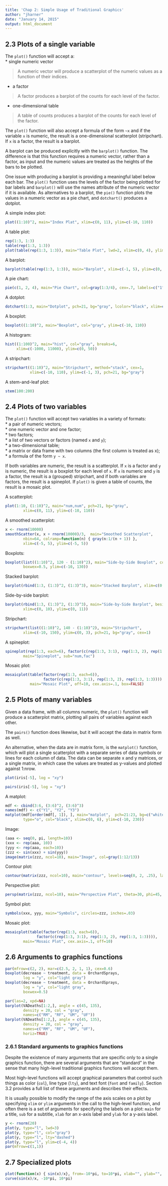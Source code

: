 ```yaml
---
title: 'Chap 2: Simple Usage of Traditional Graphics'
author: "jharner"
date: "January 14, 2015"
output: html_document
---
```


## 2.3 Plots of a single variable

The `plot()` function will accept a:  
* single numeric vector  

> A numeric vector will produce a scatterplot of the numeric values as a function of their indices.

* a factor  

> A factor produces a barplot of the counts for each level of the factor.

* one-dimensional table

> A table of counts produces a barplot of the counts for each level of the factor.

The `plot()` function will also accept a formula of the form `~x` and
if the variable `x` is numeric, the result is a one-dimensional
scatterplot (stripchart). If `x` is a factor, the result is a
barplot. 

A barplot can be produced explicitly with the `barplot()`
function. The difference is that this function requires a numeric
vector, rather than a factor, as input and the numeric values are
treated as the heights of the bars to be plotted. 

One issue with producing a barplot is providing a meaningful label
below each bar. The `plot()` function uses the levels of the factor
being plotted for bar labels and `barplot()` will use the names
attribute of the numeric vector if it is available. 
As alternatives to a barplot, the `pie()` function plots the values in
a numeric vector as a pie chart, and `dotchart()` produces a dotplot. 

A simple index plot:
```r
plot((1:10)^2, main="Index Plat", xlim=c(0, 11), ylim=c(-10, 110))
```

A table plot:
```r
rep(1:3, 1:3)
table(rep(1:3, 1:3))
plot(table(rep(1:3, 1:3)), main="Table Plot", lwd=2, xlim=c(0, 4), ylim=c(0, 4))
```

A barplot:
```r
barplot(table(rep(1:3, 1:3)), main="Barplot", xlim=c(-1, 5), ylim=c(0, 4))
```

A pie chart:
```r
pie(c(1, 2, 4), main="Pie Chart", col=gray(1:3/4), cex=.7, labels=c("1", "2", "4"), axes=NULL)
```

A dotplot:
```r
dotchart(1:3, main="Dotplot", pch=21, bg="gray", lcolor="black", xlim=c(0, 4))
```

A boxplot:
```r
boxplot((1:10)^2, main="Boxplot", col="gray", ylim=c(-10, 110))
```

A histogram:
```r
hist((1:100)^2, main="hist", col="gray", breaks=6,
     xlim=c(-1000, 11000), ylim=c(0, 50))
```

A stripchart:
```r
stripchart((1:10)^2, main="Stripchart", method="stack", cex=1,
           xlim=c(-10, 110), ylim=c(-1, 3), pch=21, bg="gray")
```

A stem-and-leaf plot:
```r
stem(100:200)
```

## 2.4 Plots of two variables

The `plot()` function will accept two variables in a variety of formats:  
* a pair of numeric vectors;  
* one numeric vector and one factor;  
* two factors;  
* a list of two vectors or factors (named `x` and `y`);  
* a two-dimensional table;  
* a matrix or data frame with two columns (the first column is treated as x);  
* a formula of the form `y ~ x`.  

If both variables are numeric, the result is a scatterplot. If `x` is
a factor and `y` is numeric, the result is a boxplot for each level of
`x`. If `x` is numeric and `y` is a factor, the result is a (grouped)
stripchart, and if both variables are factors, the result is a
spineplot. If `plot()` is given a table of counts, the result is a
mosaic plot. 

A scatterplot:
```r
plot(1:10, (1:10)^2, main="num,num", pch=21, bg="gray", 
        xlim=c(0, 11), ylim=c(-10, 110))
```

A smoothed scatterplot:
```r
x <- rnorm(10000)
smoothScatter(x, x + rnorm(10000)/3,  main="Smoothed Scatterplot",
        nbin=64, colramp=function(n) { gray(n:1/(n + 1)) },
        xlim=c(-5, 5), ylim=c(-5, 5))
```

Boxplots:
```r
boxplot(list((1:10)^2, 120 - (1:10)^2), main="Side-by-Side Boxplot", col="gray",
        boxwex=0.5, ylim=c(-10, 130))
```

Stacked barplot:
```r
barplot(rbind(1:3, (1:3)^2, (1:3)^3), main="Stacked Barplot", xlim=c(0, 4), ylim=c(0, 40))
```

Side-by-side barplot:
```r
barplot(rbind(1:3, (1:3)^2, (1:3)^3), main="Side-by-Side Barplot", beside=TRUE,
        xlim=c(0, 10), ylim=c(0, 11))
```

Stripchart:
```r
stripchart(list((1:10)^2, 140 - (1:10)^2), main="Stripchart",
        xlim=c(-10, 150), ylim=c(0, 3), pch=21, bg="gray", cex=1)
```

A spineplot:
```r
spineplot(rep(1:3, each=6), factor(c(rep(1:3, 3:1), rep(1:3, 2), rep(1:3, 1:3))),
        main="Spineplot", sub="num,fac")
```

Mosaic plot:
```r
mosaicplot(table(factor(rep(1:3, each=6)),
                 factor(c(rep(1:3, 3:1), rep(1:3, 2), rep(1:3, 1:3)))),
           main="Mosaic Plot", off=10, cex.axis=.1, box=FALSE)
```

## 2.5 Plots of many variables

Given a data frame, with all columns numeric, the `plot()` function will produce a scatterplot matrix, plotting all pairs of variables against each other.

The `pairs()` function does likewise, but it will accept the data in matrix form as well.

An alternative, when the data are in matrix form, is the `matplot()` function, which will plot a single scatterplot with a separate series of data symbols or lines for each column of data. The data can be separate x and y matrices, or a single matrix, in which case the values are treated as y-values and plotted against 1:nrow.

```r
plot(iris[-5], log = "xy")
```

```r
pairs(iris[-5], log = "xy")
```

A matplot:
```r
mdf <- cbind(3:6, (3:6)^2, (3:6)^3)
names(mdf) <- c("Y1", "Y2", "Y3")
matplot(mdf[order(mdf[, 1]), ], main="matplot",  pch=21:23, bg=c("white", "black", "gray"),
        type="o", col="black", xlim=c(0, 6), ylim=c(-10, 230))
```

Image:
```r
(aaa <- seq(0, pi, length=10))
(xxx <- rep(aaa, 10))
(yyy <- rep(aaa, each=10))
(zzz <- sin(xxx) + sin(yyy))
image(matrix(zzz, ncol=10), main="Image", col=gray(1:12/13))
```

Contour plot:
```r
contour(matrix(zzz, ncol=10), main="contour", levels=seq(0, 2, .25), labcex=.4)
```

Perspective plot:
```r
persp(matrix(zzz, ncol=10), main="Perspective Plot", theta=30, phi=45, col="gray")
```

Symbol plot:
```r
symbols(xxx, yyy, main="Symbols", circles=zzz, inches=.03)
```

Mosaic plot:
```r
mosaicplot(table(factor(rep(1:3, each=6)), 
              factor(c(rep(1:3, 3:1), rep(1:3, 2), rep(1:3, 1:3)))),
        main="Mosaic Plot", cex.axis=.1, off=10)
```

## 2.6 Arguments to graphics functions

```r
par(mfrow=c(2, 2), mar=c(2.5, 2, 1, 1), cex=0.6)
boxplot(decrease ~ treatment, data = OrchardSprays,
        log = "y", col="light gray")
boxplot(decrease ~ treatment, data = OrchardSprays,
        log = "y", col="light gray", 
        boxwex=0.5)

par(las=2, xpd=NA)
barplot(VADeaths[1:2,], angle = c(45, 135), 
        density = 20, col = "gray",
        names=c("RM", "RF", "UM", "UF"))
barplot(VADeaths[1:2,], angle = c(45, 135), 
        density = 20, col = "gray",
        names=c("RM", "RF", "UM", "UF"),
        horiz=TRUE)
```

### 2.6.1 Standard arguments to graphics functions

Despite the existence of many arguments that are specific only to a single graphics function, there are several arguments that are “standard” in the sense that many high-level traditional graphics functions will accept them.

Most high-level functions will accept graphical parameters that control such things as color (`col`), line type (`lty`), and text font (`font` and `family`). Section 3.2 provides a full list of these arguments and describes their effects.

It is usually possible to modify the range of the axis scales on a plot by specifying `xlim` or `ylim` arguments in the call to the high-level function, and often there is a set of arguments for specifying the labels on a plot: `main` for a title, `sub` for a subtitle, `xlab` for an x-axis label and `ylab` for a y-axis label.

```r
y <- rnorm(20)
plot(y, type="l", lwd=3)
plot(y, type="l", col="gray")
plot(y, type="l", lty="dashed")
plot(y, type="l", ylim=c(-4, 4))
par(mfrow=c(1,1))
```

## 2.7 Specialized plots

```r
plot(function(x) { sin(x)/x}, from=-10*pi, to=10*pi, xlab="", ylab="", n=500)
curve(sin(x)/x, -10*pi, 10*pi)
```





